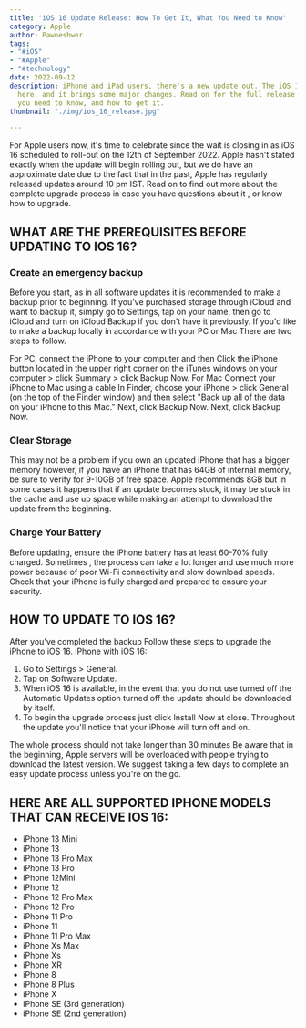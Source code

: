 ```yaml
---
title: 'iOS 16 Update Release: How To Get It, What You Need to Know'
category: Apple
author: Pawneshwer
tags:
- "#iOS"
- "#Apple"
- "#technology"
date: 2022-09-12
description: iPhone and iPad users, there's a new update out. The iOS 16 update is
  here, and it brings some major changes. Read on for the full release date, what
  you need to know, and how to get it.
thumbnail: "./img/ios_16_release.jpg"

---
```

For Apple users now, it's time to celebrate since the wait is closing in as iOS 16 scheduled to roll-out on the 12th of September 2022. Apple hasn't stated exactly when the update will begin rolling out, but we do have an approximate date due to the fact that in the past, Apple has regularly released updates around 10 pm IST. Read on to find out more about the complete upgrade process in case you have questions about it , or know how to upgrade.

## WHAT ARE THE PREREQUISITES BEFORE UPDATING TO IOS 16?

### Create an emergency backup

Before you start, as in all software updates it is recommended to make a backup prior to beginning. If you've purchased storage through iCloud and want to backup it, simply go to Settings, tap on your name, then go to iCloud and turn on iCloud Backup if you don't have it previously. If you'd like to make a backup locally in accordance with your PC or Mac There are two steps to follow.

For PC, connect the iPhone to your computer and then Click the iPhone button located in the upper right corner on the iTunes windows on your computer > click Summary > click Backup Now. For Mac Connect your iPhone to Mac using a cable In Finder, choose your iPhone > click General (on the top of the Finder window) and then select "Back up all of the data on your iPhone to this Mac." Next, click Backup Now. Next, click Backup Now.

### Clear Storage

This may not be a problem if you own an updated iPhone that has a bigger memory however, if you have an iPhone that has 64GB of internal memory, be sure to verify for 9-10GB of free space. Apple recommends 8GB but in some cases it happens that if an update becomes stuck, it may be stuck in the cache and use up space while making an attempt to download the update from the beginning.

### Charge Your Battery

Before updating, ensure the iPhone battery has at least 60-70% fully charged. Sometimes , the process can take a lot longer and use much more power because of poor Wi-Fi connectivity and slow download speeds. Check that your iPhone is fully charged and prepared to ensure your security.

## HOW TO UPDATE TO IOS 16?

After you've completed the backup Follow these steps to upgrade the iPhone to iOS 16. iPhone with iOS 16:

1. Go to Settings > General.
2. Tap on Software Update.
3. When iOS 16 is available, in the event that you do not use turned off the Automatic Updates option turned off the update should be downloaded by itself.
4. To begin the upgrade process just click Install Now at close. Throughout the update you'll notice that your iPhone will turn off and on.

The whole process should not take longer than 30 minutes Be aware that in the beginning, Apple servers will be overloaded with people trying to download the latest version. We suggest taking a few days to complete an easy update process unless you're on the go.

## HERE ARE ALL SUPPORTED IPHONE MODELS THAT CAN RECEIVE IOS 16:

* iPhone 13 Mini
* iPhone 13
* iPhone 13 Pro Max
* iPhone 13 Pro
* iPhone 12Mini
* iPhone 12
* iPhone 12 Pro Max
* iPhone 12 Pro
* iPhone 11 Pro
* iPhone 11
* iPhone 11 Pro Max
* iPhone Xs Max
* iPhone Xs
* iPhone XR
* iPhone 8
* iPhone 8 Plus
* iPhone X
* iPhone SE (3rd generation)
* iPhone SE (2nd generation)
